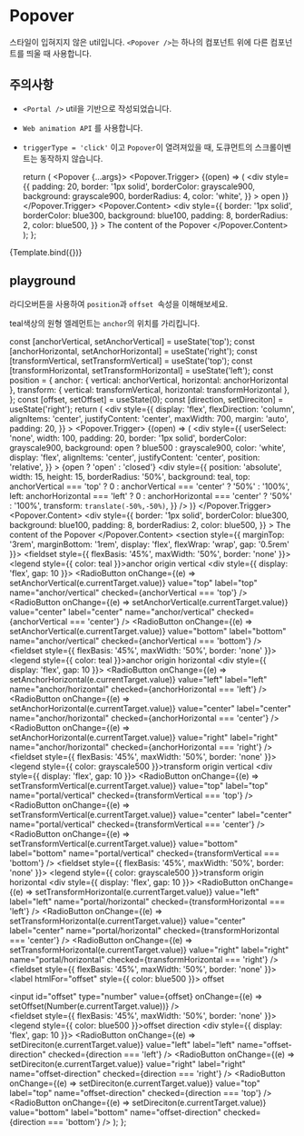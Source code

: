 
<Meta title="Utils/Popover" component={Popover} />

# Popover

스타일이 입혀지지 않은 util입니다.
`<Popover />`는 하나의 컴포넌트 위에 다른 컴포넌트를 띄울 때 사용합니다.

## 주의사항

- `<Portal />` util을 기반으로 작성되었습니다.
- `Web animation API` 를 사용합니다.
- `triggerType = 'click'` 이고 `Popover`이 열려져있을 때, 도큐먼트의 스크롤이벤트는 동작하지 않습니다.

  return (
    <Popover {...args}>
      <Popover.Trigger>
        {(open) => (
          <div
            style={{
              padding: 20,
              border: '1px solid',
              borderColor: grayscale900,
              background: grayscale900,
              borderRadius: 4,
              color: 'white',
            }}
          >
            open
          </div>
        )}
      </Popover.Trigger>
      <Popover.Content>
        <div
          style={{
            border: '1px solid',
            borderColor: blue300,
            background: blue100,
            padding: 8,
            borderRadius: 2,
            color: blue500,
          }}
        >
          The content of the Popover
        </div>
      </Popover.Content>
    </Popover>
  );
};

<Canvas>
  <Story name="default">{Template.bind({})}</Story>
</Canvas>

<ArgsTable story="default" />

## playground

라디오버튼을 사용하여 `position`과 `offset `속성을 이해해보세요.

teal색상의 원형 엘레먼트는 `anchor`의 위치를 가리킵니다.

  const [anchorVertical, setAnchorVertical] = useState('top');
  const [anchorHorizontal, setAnchorHorizontal] = useState('right');
  const [transformVertical, setTransformVertical] = useState('top');
  const [transformHorizontal, setTransformHorizontal] = useState('left');
  const position = {
    anchor: { vertical: anchorVertical, horizontal: anchorHorizontal },
    transform: { vertical: transformVertical, horizontal: transformHorizontal },
  };
  const [offset, setOffset] = useState(0);
  const [direction, setDireciton] = useState('right');
  return (
    <div
      style={{
        display: 'flex',
        flexDirection: 'column',
        alignItems: 'center',
        justifyContent: 'center',
        maxWidth: 700,
        margin: 'auto',
        padding: 20,
      }}
    >
      <Popover position={position} offsetDirection={direction} offset={offset}>
        <Popover.Trigger>
          {(open) => (
            <div
              style={{
                userSelect: 'none',
                width: 100,
                padding: 20,
                border: '1px solid',
                borderColor: grayscale900,
                background: open ? blue500 : grayscale900,
                color: 'white',
                display: 'flex',
                alignItems: 'center',
                justifyContent: 'center',
                position: 'relative',
              }}
            >
              {open ? 'open' : 'closed'}
              <div
                style={{
                  position: 'absolute',
                  width: 15,
                  height: 15,
                  borderRadius: '50%',
                  background: teal,
                  top: anchorVertical === 'top' ? 0 : anchorVertical === 'center' ? '50%' : '100%',
                  left: anchorHorizontal === 'left' ? 0 : anchorHorizontal === 'center' ? '50%' : '100%',
                  transform: `translate(-50%,-50%)`,
                }}
              />
            </div>
          )}
        </Popover.Trigger>
        <Popover.Content>
          <div
            style={{
              border: '1px solid',
              borderColor: blue300,
              background: blue100,
              padding: 8,
              borderRadius: 2,
              color: blue500,
            }}
          >
            The content of the Popover
          </div>
        </Popover.Content>
      </Popover>
      <section style={{ marginTop: '3rem', marginBottom: '1rem', display: 'flex', flexWrap: 'wrap', gap: '0.5rem' }}>
        <fieldset style={{ flexBasis: '45%', maxWidth: '50%', border: 'none' }}>
          <legend style={{ color: teal }}>anchor origin vertical</legend>
          <div style={{ display: 'flex', gap: 10 }}>
            <RadioButton
              onChange={(e) => setAnchorVertical(e.currentTarget.value)}
              value="top"
              label="top"
              name="anchor/vertical"
              checked={anchorVertical === 'top'}
            />
            <RadioButton
              onChange={(e) => setAnchorVertical(e.currentTarget.value)}
              value="center"
              label="center"
              name="anchor/vertical"
              checked={anchorVertical === 'center'}
            />
            <RadioButton
              onChange={(e) => setAnchorVertical(e.currentTarget.value)}
              value="bottom"
              label="bottom"
              name="anchor/vertical"
              checked={anchorVertical === 'bottom'}
            />
          </div>
        </fieldset>
        <fieldset style={{ flexBasis: '45%', maxWidth: '50%', border: 'none' }}>
          <legend style={{ color: teal }}>anchor origin horizontal</legend>
          <div style={{ display: 'flex', gap: 10 }}>
            <RadioButton
              onChange={(e) => setAnchorHorizontal(e.currentTarget.value)}
              value="left"
              label="left"
              name="anchor/horizontal"
              checked={anchorHorizontal === 'left'}
            />
            <RadioButton
              onChange={(e) => setAnchorHorizontal(e.currentTarget.value)}
              value="center"
              label="center"
              name="anchor/horizontal"
              checked={anchorHorizontal === 'center'}
            />
            <RadioButton
              onChange={(e) => setAnchorHorizontal(e.currentTarget.value)}
              value="right"
              label="right"
              name="anchor/horizontal"
              checked={anchorHorizontal === 'right'}
            />
          </div>
        </fieldset>
        <fieldset style={{ flexBasis: '45%', maxWidth: '50%', border: 'none' }}>
          <legend style={{ color: grayscale500 }}>transform origin vertical</legend>
          <div style={{ display: 'flex', gap: 10 }}>
            <RadioButton
              onChange={(e) => setTransformVertical(e.currentTarget.value)}
              value="top"
              label="top"
              name="portal/vertical"
              checked={transformVertical === 'top'}
            />
            <RadioButton
              onChange={(e) => setTransformVertical(e.currentTarget.value)}
              value="center"
              label="center"
              name="portal/vertical"
              checked={transformVertical === 'center'}
            />
            <RadioButton
              onChange={(e) => setTransformVertical(e.currentTarget.value)}
              value="bottom"
              label="bottom"
              name="portal/vertical"
              checked={transformVertical === 'bottom'}
            />
          </div>
        </fieldset>
        <fieldset style={{ flexBasis: '45%', maxWidth: '50%', border: 'none' }}>
          <legend style={{ color: grayscale500 }}>transform origin horizontal</legend>
          <div style={{ display: 'flex', gap: 10 }}>
            <RadioButton
              onChange={(e) => setTransformHorizontal(e.currentTarget.value)}
              value="left"
              label="left"
              name="portal/horizontal"
              checked={transformHorizontal === 'left'}
            />
            <RadioButton
              onChange={(e) => setTransformHorizontal(e.currentTarget.value)}
              value="center"
              label="center"
              name="portal/horizontal"
              checked={transformHorizontal === 'center'}
            />
            <RadioButton
              onChange={(e) => setTransformHorizontal(e.currentTarget.value)}
              value="right"
              label="right"
              name="portal/horizontal"
              checked={transformHorizontal === 'right'}
            />
          </div>
        </fieldset>
        <fieldset style={{ flexBasis: '45%', maxWidth: '50%', border: 'none' }}>
          <label htmlFor="offset" style={{ color: blue500 }}>
            offset
          </label>
          <div>
            <input
              id="offset"
              type="number"
              value={offset}
              onChange={(e) => setOffset(Number(e.currentTarget.value))}
            />
          </div>
        </fieldset>
        <fieldset style={{ flexBasis: '45%', maxWidth: '50%', border: 'none' }}>
          <legend style={{ color: blue500 }}>offset direction</legend>
          <div style={{ display: 'flex', gap: 10 }}>
            <RadioButton
              onChange={(e) => setDireciton(e.currentTarget.value)}
              value="left"
              label="left"
              name="offset-direction"
              checked={direction === 'left'}
            />
            <RadioButton
              onChange={(e) => setDireciton(e.currentTarget.value)}
              value="right"
              label="right"
              name="offset-direction"
              checked={direction === 'right'}
            />
            <RadioButton
              onChange={(e) => setDireciton(e.currentTarget.value)}
              value="top"
              label="top"
              name="offset-direction"
              checked={direction === 'top'}
            />
            <RadioButton
              onChange={(e) => setDireciton(e.currentTarget.value)}
              value="bottom"
              label="bottom"
              name="offset-direction"
              checked={direction === 'bottom'}
            />
          </div>
        </fieldset>
      </section>
    </div>
  );
};

<Canvas>
  <Story name="example">
    <Example />
  </Story>
</Canvas>

